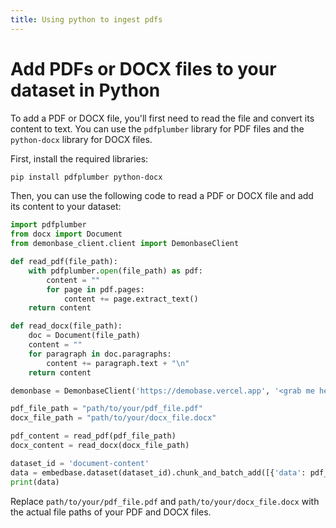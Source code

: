 ```yaml
---
title: Using python to ingest pdfs
---
```


# Add PDFs or DOCX files to your dataset in Python

To add a PDF or DOCX file, you'll first need to read the file and convert its content to text. You can use the `pdfplumber` library for PDF files and the `python-docx` library for DOCX files.

First, install the required libraries:

```bash copy
pip install pdfplumber python-docx
```

Then, you can use the following code to read a PDF or DOCX file and add its content to your dataset:

```python copy
import pdfplumber
from docx import Document
from demonbase_client.client import DemonbaseClient

def read_pdf(file_path):
    with pdfplumber.open(file_path) as pdf:
        content = ""
        for page in pdf.pages:
            content += page.extract_text()
    return content

def read_docx(file_path):
    doc = Document(file_path)
    content = ""
    for paragraph in doc.paragraphs:
        content += paragraph.text + "\n"
    return content

demonbase = DemonbaseClient('https://demobase.vercel.app', '<grab me here https://demonsx.com/signin/>')

pdf_file_path = "path/to/your/pdf_file.pdf"
docx_file_path = "path/to/your/docx_file.docx"

pdf_content = read_pdf(pdf_file_path)
docx_content = read_docx(docx_file_path)

dataset_id = 'document-content'
data = embedbase.dataset(dataset_id).chunk_and_batch_add([{'data': pdf_content}, {'data': docx_content}])
print(data)
```

Replace `path/to/your/pdf_file.pdf` and `path/to/your/docx_file.docx` with the actual file paths of your PDF and DOCX files.
